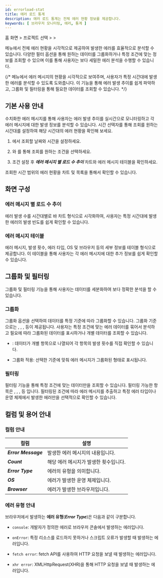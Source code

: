```yaml
---
id: errorload-stat
title: 에러 로드 통계
description: 에러 로드 통계는 전체 에러 현황 정보를 제공합니다.
keywords: [ 브라우저 모니터링, 에러, 통계 ]
---
```


홈 화면 &gt; 프로젝트 선택 &gt; <Cmdname sid="side_statistics" className="uitext" /> &gt; <Cmdname sid="side_errorLoadStatistics" className="uitext" />

<Cmdname sid="side_errorLoadStatistics" className="uitext" /> 메뉴에서 전체 에러 현황을 시각적으로 제공하여 발생한 에러를 효율적으로 분석할 수 있습니다. 다양한 필터 옵션을 통해 원하는 데이터를 그룹화하거나 특정 조건에 맞는 정보를 조회할 수 있으며 이를 통해 사용자는 보다 세밀한 에러 분석을 수행할 수 있습니다.

{/* <Cmdname sid="side_errorLoadStatistics" className="uitext" /> 메뉴에서 에러 메시지의 현황을 시각적으로 보여주며, 사용자가 특정 시간대에 발생한 에러를 분석할 수 있도록 도와줍니다. 이 기능을 통해 에러 발생 추이를 쉽게 파악하고, 그룹화 및 필터링을 통해 필요한 데이터를 조회할 수 있습니다. */}

## 기본 사용 안내 

수치화한 에러 메시지를 통해 사용자는 에러 발생 추이를 실시간으로 모니터링하고 각 에러 메시지에 대한 발생 정보를 분석할 수 있습니다. 시간 선택자를 통해 조회를 원하는 시간대를 설정하여 해당 시간대의 에러 현황을 확인해 보세요.

<ImgLang img="browser-statistics-error-stat.png" desc="에러 로드 통계" />

1. <Cmdname sid="time" className="uitext" />에서 조회할 날짜와 시간을 설정하세요. 

1. <Cmdname sid="filter" className="uitext" />와 <Cmdname sid="groupby" className="uitext" />를 통해 조회를 원하는 조건을 선택하세요. 

1. 조건 설정 후 ***에러 메시지 별 로드 수 추이*** 차트와 에러 메시지 테이블을 확인하세요. 

조회한 시간 범위의 에러 현황을 차트 및 목록을 통해서 확인할 수 있습니다. 



## 화면 구성 

### 에러 메시지 별 로드 수 추이 

에러 발생 수를 시간대별로 바 차트 형식으로 시각화하여, 사용자는 특정 시간대에 발생한 에러의 발생 빈도를 쉽게 확인할 수 있습니다.

### 에러 메시지 테이블 

에러 메시지, 발생 횟수, 에러 타입, OS 및 브라우저 등의 세부 정보를 테이블 형식으로 제공합니다. 이 테이블을 통해 사용자는 각 에러 메시지에 대한 추가 정보를 쉽게 확인할 수 있습니다.

## 그룹화 및 필터링 

그룹화 및 필터링 기능을 통해 사용자는 데이터를 세분화하여 보다 정확한 분석을 할 수 있습니다.

### 그룹화 

그룹화 옵션을 선택하여 데이터를 특정 기준에 따라 그룹화할 수 있습니다. 그룹화 기준으로는 <Cmdname sid="ITM09125" className="uitext" />, <Cmdname sid="ITM06770" className="uitext" />, <Cmdname sid="TTL06358" className="uitext" />, <Cmdname sid="device" className="uitext" /> 등이 제공됩니다. 사용자는 특정 조건에 맞는 에러 데이터를 묶어서 분석하고 필요에 따라 그룹화된 데이터를 표시하거나 개별 데이터를 조회할 수 있습니다.

* <Cmdname sid="ITM09123" className="uitext" />: 데이터가 개별 항목으로 나열되어 각 항목의 발생 횟수를 직접 확인할 수 있습니다. 

* 그룹화 적용: 선택한 기준에 맞춰 에러 메시지가 그룹화된 형태로 표시됩니다.

### 필터링 

필터링 기능을 통해 특정 조건에 맞는 데이터만을 조회할 수 있습니다. 필터링 가능한 항목은 <Cmdname sid="ITM09125" className="uitext" />, <Cmdname sid="ITM06770" className="uitext" />, <Cmdname sid="TTL06358" className="uitext" />, <Cmdname sid="device" className="uitext" /> 등 입니다. 필터링된 조건에 따라 에러 메시지를 추출하고 특정 에러 타입이나 운영 체제에서 발생한 에러만을 선택적으로 확인할 수 있습니다.


## 컬럼 및 용어 안내 

### 컬럼 안내

|컬럼|설명| 
---|---
|***Error Message***|발생한 에러 메시지의 내용입니다.|
|***Count***|해당 에러 메시지가 발생한 횟수입니다.|
|***Error Type***|에러의 유형을 의미합니다.|
|***OS***|에러가 발생한 운영 체제입니다.|
|***Browser***|에러가 발생한 브라우저입니다.|


### 에러 유형 안내

브라우저에서 발생하는 **에러 유형**(***Error Type***)은 다음과 같이 구분합니다. 

* `console`: 개발자가 정의한 에러로 브라우저 콘솔에서 발생하는 에러입니다.

* `onError`: 특정 리소스를 로드하지 못하거나 스크립트 오류가 발생할 때 발생하는 에러입니다.

* `fetch error`: fetch API를 사용하여 HTTP 요청을 보낼 때 발생하는 에러입니다.

* `xhr error`: XMLHttpRequest(XHR)을 통해 HTTP 요청을 보낼 때 발생하는 에러입니다.
